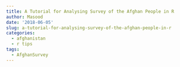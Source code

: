 ```yaml
---
title: A Tutorial for Analysing Survey of the Afghan People in R
author: Masood
date: '2018-06-05'
slug: a-tutorial-for-analysing-survey-of-the-afghan-people-in-r
categories:
  - afghanistan
  - r tips
tags:
  - AfghanSurvey
---
```


